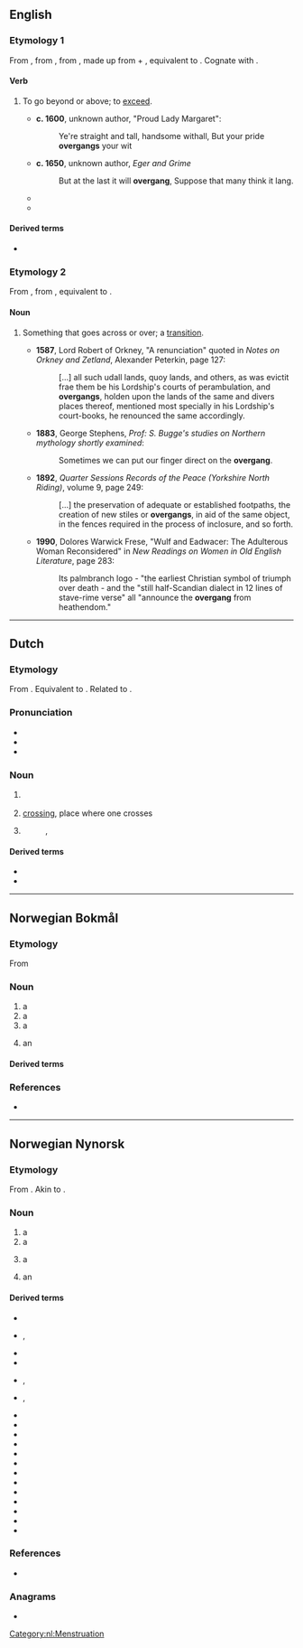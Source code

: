 {{also|övergång}}
==English==

===Etymology 1===
{{PIE root|en|ǵʰengʰ}}
From {{inh|en|enm|overgangen}}, from {{inh|en|ang|ofergangan}}, from {{inh|en|gem-pro|*uberganganą}}, made up from {{m|gem-pro|*uber||over}} + {{m|gem-pro|*ganganą||to walk, step}}, equivalent to {{prefix|en|over|gang|t2=to walk, step}}. Cognate with {{cog|sco|owergang||to overwhelm, master, dominate}}.

====Verb====
{{en-verb}}

# {{lb|en|transitive|dialectal|or|obsolete}} To go beyond or above; to [[exceed]].
#* '''c. 1600''', unknown author, "Proud Lady Margaret":
#*: Ye're straight and tall, handsome withall, But your pride '''overgangs''' your wit
#* '''c. 1650''', unknown author, ''Eger and Grime''
#*: But at the last it will '''overgang''', Suppose that many think it lang.
#* {{quote-book|en|year=1917|author=Amelia Edith Huddleston Barr|title=Christine, a Fife fisher girl|page=21|passage="The trouble is '''overganging''' the profit. Read us one o' King David's psalms or canticles, then we'll go to our sleep wi' a song in our hearts."}}
#* {{quote-book|en|year=1981|author=Christina Larner|title=Enemies of God: the witch-hunt in Scotland|page=97|passage=Less dramatically, but packed with economic menace, Elizabeth Bathgate told George Sprot, 'for work what you can your teeth shall '''overgang''' your hands and ye shall never get your Sundays meat to the fore.'}}

====Derived terms====
* {{l|en|overganger}}

===Etymology 2===
{{PIE root|en|ǵʰengʰ}}
From {{der|en|enm|*overgang}}, from {{der|en|ang|ofergang|t=a going across}}, equivalent to {{af|en|over-|gang|t2=a going}}.

====Noun====
{{en-noun}}

# {{lb|en|dialectal|or|obsolete}} Something that goes across or over; a [[transition]].
#* '''1587''', Lord Robert of Orkney, "A renunciation" quoted in ''Notes on Orkney and Zetland'', Alexander Peterkin, page 127:
#*: [...] all such udall lands, quoy lands, and others, as was evictit frae them be his Lordship's courts of perambulation, and '''overgangs''', holden upon the lands of the same and divers places thereof, mentioned most specially in his Lordship's court-books, he renounced the same accordingly.
#* '''1883''', George Stephens, ''Prof: S. Bugge's studies on Northern mythology shortly examined'':
#*: Sometimes we can put our finger direct on the '''overgang'''.
#* '''1892''', ''Quarter Sessions Records of the Peace (Yorkshire North Riding)'', volume 9, page 249:
#*: [...] the preservation of adequate or established footpaths, the creation of new stiles or '''overgangs''', in aid of the same object, in the fences required in the process of inclosure, and so forth.
#* '''1990''', Dolores Warwick Frese, "Wulf and Eadwacer: The Adulterous Woman Reconsidered" in ''New Readings on Women in Old English Literature'', page 283:
#*: Its palmbranch logo - "the earliest Christian symbol of triumph over death - and the "still half-Scandian dialect in 12 lines of stave-rime verse" all "announce the '''overgang''' from heathendom."

----

==Dutch==

===Etymology===
{{PIE root|nl|ǵʰengʰ}}
From {{inh|nl|dum|overganc}}. Equivalent to {{compound|nl|over|gang}}. Related to {{m|nl|overgaan}}.

===Pronunciation===
* {{IPA|nl|/ˈoː.vər.ɣɑŋ/}}
* {{audio|nl|Nl-overgang.ogg|Audio}}
* {{hyphenation|nl|over|gang}}

===Noun===
{{nl-noun|m|-en|overgangetje}}

# {{l|en|transition}}
#: {{syn|nl|transitie}}
# [[crossing]], place where one crosses
# {{l|en|menopause}}
#: {{syn|nl|menopauze}}, {{l|nl|climacterium}}

====Derived terms====
* {{l|nl|overgankelijk}}
* {{l|nl|spoorwegovergang}}

[[Category:nl:Menstruation]]

----

==Norwegian Bokmål==

===Etymology===
{{PIE root|nb|ǵʰengʰ}}
From {{prefix|nb|over|gang}}

===Noun===
{{nb-noun-m1}}

# a {{l|en|crossing}}
# a {{l|en|transition}}
# a {{l|nb|transfer}}
# {{q|transport}} an {{l|en|interchange}}

====Derived terms====
{{col3-u|nb
|fjellovergang
|fotgjengerovergang
|grenseovergang
|overgangsfase
|overgangsperiode
|overgangsvindu
|planovergang
}}

===References===
* {{R:The Bokmål Dictionary}}

----

==Norwegian Nynorsk==

===Etymology===
{{PIE root|nn|ǵʰengʰ}}
From {{prefix|nn|over|gang}}. Akin to {{cog|non|yfirgangr}}.

===Noun===
{{nn-noun-m1}}

# a {{l|en|crossing}}
# a {{l|en|transition}}
# {{lb|nn|sports}} a {{l|en|transfer}}
# {{lb|nn|transportation}} an {{l|en|interchange}}

====Derived terms====
{{der-top4|Terms derived from ''overgang''}}
* {{l|nn|fjellovergang|g=m}}
* {{l|nn|fotgangarovergang|g=m}}, {{l|nn|fotgjengarovergang|g=m}}
* {{l|nn|glidande overgang}}
* {{l|nn|grenseovergang|g=m}}
* {{l|nn|ljodovergang|g=m}}, {{l|nn|lydovergang|g=m}}
* {{l|nn|jarnbaneovergang|g=m}}, {{l|nn|jernbaneovergang|g=m}}
* {{l|nn|overgangsalder|g=m}}
* {{l|nn|overgangsbillett|g=m}}
* {{l|nn|overgangsfase|g=m}}
* {{l|nn|overgangsform|g=f}}
* {{l|nn|overgangsmarknad|g=m}}
* {{l|nn|overgangsordning|g=f}}
* {{l|nn|overgangsparkering|g=f}}
* {{l|nn|overgangsperiode|g=m}}
* {{l|nn|overgangssum|g=m}}
* {{l|nn|overgangstid|g=f}}
* {{l|nn|overgangstilstand|g=m}}
* {{l|nn|overgangsverb|g=n}}
* {{l|nn|planovergang|g=m}}
{{der-bottom}}

===References===
* {{R:The Nynorsk Dictionary}}

===Anagrams===
* {{anagrams|nn|overgnag}}